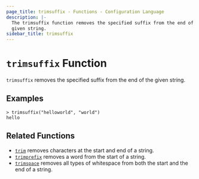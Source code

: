 ```yaml
---
page_title: trimsuffix - Functions - Configuration Language
description: |-
  The trimsuffix function removes the specified suffix from the end of a
  given string.
sidebar_title: trimsuffix
---
```


# `trimsuffix` Function

`trimsuffix` removes the specified suffix from the end of the given string.

## Examples

```
> trimsuffix("helloworld", "world")
hello
```

## Related Functions

- [`trim`](/language/functions/trim) removes characters at the start and end of a string.
- [`trimprefix`](/language/functions/trimprefix) removes a word from the start of a string.
- [`trimspace`](/language/functions/trimspace) removes all types of whitespace from
  both the start and the end of a string.

